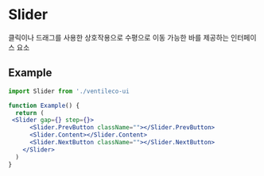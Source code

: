 
<Meta title="COMPONENTS/Slider" />

# Slider

클릭이나 드래그를 사용한 상호작용으로 수평으로 이동 가능한 바를 제공하는 인터페이스 요소

## Example

```jsx
import Slider from './ventileco-ui

function Example() {
  return (
 <Slider gap={} step={}>
      <Slider.PrevButton className=""></Slider.PrevButton>
      <Slider.Content></Slider.Content>
      <Slider.NextButton className=""></Slider.NextButton>
    </Slider>
  )
}
```
